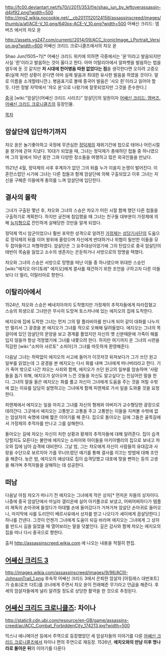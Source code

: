 http://fc00.deviantart.net/fs70/i/2011/353/f/e/shao_jun_by_leftoverassassin-d4jjf92.png?width=500
http://img2.wikia.nocookie.net/__cb20111120124158/assassinscreed/images/thumb/a/af/ACE-V_10.png/640px-ACE-V_10.png?width=500
어쌔신 크리드: 엠버즈 에서의 챠오 윤

http://assets.vg247.com/current//2014/09/ACC_IconicImage_LPortrait_Version.jpg?width=600
어쌔신 크리드 크로니클즈에서의 챠오 윤

Shao Jun(1505~?)[* 어쌔신 크리드 위키에 의하면 극중에서는 '윤'이라고 발음되지만 사실 '쥔'이라고 발음하는 것이 옳다고 한다. 아마 이탈리아에서 알파벳을 발음하는 법을 염두에 둔 것 같지만 '''저 시대에 한어병음 따원 없었다는 점'''을 생각한다면 오히려 고증오류(실제 저런 상황이 온다면 아마 실제 발음과 최대한 유사한 발음을 하였을 것이다. 말로 이름을 소개할테니깐.). 병음표기로 볼때 중국어 발음은 '사오 쥔'이라고 읽어야 할 듯. 다만 정발 자막에서 '챠오 윤'으로 나왔기에 잘못되었지만 그것을 준수한다.]

[[중국]] [wiki:"암살단(어쌔신 크리드 시리즈)" 암살단]의 일원이자 [[어쌔신 크리드: 엠버즈]], [[어쌔신 크리드 크로니클즈]]의 등장인물.

[[목차]]
== 암살단에 입단하기까지 ==
챠오 윤은 놀기좋아하고 국정에 무관심한 [[정덕제]]의 재위기간에 첩으로 태어나 어린시절을 왕가에 갇혀 지냈다. 10대가 되었을 때, 그녀는 정덕제가 총애하던 첩들 중 하나였으며 그의 밑에서 10년 동안 그와 다양한 장소들을 여행하고 많은 외국인들을 만났다.

1521년 4월, 정덕제의 사후 후계자가 없던 그의 뒤를 누가 이을지 논쟁이 벌어진다. 이 혼란스럽던 시기에 그녀는 다른 첩들과 함께 암살단에 의해 구출되었고 이후 그녀는 자신을 구해준 이들에게 충의를 느껴 암살단에 입단한다.

== 결사의 몰락 ==
그녀가 구출된 몇년 후, 챠오와 그녀의 스승은 챠오가 어린 시절 함께 했던 다른 첩들을 구출하기로 계획한다. 하지만 궁전에 침입했을 때 그녀는 친구들 대부분이 가정제에 의해 [[능지형]]으로 잔인하게 살해당한 것만을 알게 되었다.

정덕제 역시 암군이었으나 훨씬 포악한 성격으로 알려진 [[가정제]]는 [[성당기사단]]의 도움으로 정덕제의 뒤를 이어 왕위에 올랐으며 자신에게 반대하거나 위협이 될만한 이들을 모두 잡아들이고 처형하였다. 암살단은 그 요주대상이었기에 그의 탄압으로 중국 암살단의 태반이 목숨을 잃었고 소수의 생존자는 은둔하거나 서방으로의 망명을 택했다.

챠오와 그녀의 스승은 서방으로 망명을 떠난 이들 중 하나였으며 위대한 스승인 [wiki:"에지오 아디토레" 에지오]에게 결사를 재건하기 위한 조언을 구하고자 다른 이들보다 더 멀리, 이탈리아로 향한다.

== 이탈리아에서 ==
1524년, 챠오와 스승은 베네치아까지 도착했지만 가정제의 추적자들에게 따라잡혔고 스승의 희생으로 그녀만은 무사히 도망쳐 토스카나에 있는 에지오의 집에 도착한다.

에지오에 집에 도착한 그녀는 먼저 그의 딸 플라비아를 만나게 되어 같이 대화를 나누지만 멀리서 그 광경을 본 에지오가 그녀를 적으로 오해해 달려들었다. 에지오는 그녀의 목걸이에 있던 암살단의 문양을 보고 경계를 풀었지만 자신의 옛 신분때문에 가족이 해를 입지 않을까 항상 걱정했기에 그녀를 내쫓으려 한다. 하지만 여기까지 온 그녀의 시련을 직감한 [wiki:"소피아 사르토" 소피아]가 그녀를 따듯하게 환영해준다.

다음날 그녀는 허락없이 에지오의 서고에 들어가 이것저것 뒤져보다가 그가 쓰던 원고 일부를 읽었는데 그 광경을 본 에지오는 다시 화를 내며 그녀에게 떠나버리라고 한다. 기가 죽어 밖으로 나간 챠오는 사죄와 함께, 에지오가 쓰던 원고의 일부를 암송하며 '사람들을 돕기 위해, 에지오가 살아오며 느낀 것들을 자신도 알고싶다'는 진심어린 말을 한다. 그녀의 말을 들은 에지오는 화를 풀고 자신이 그녀에게 도움을 주는 것을 꺼릴 수밖에 없는 이유를 담담히 설명하고는 그녀에게 함께 피렌체로 가서 일을 도와줄 것을 요청한다.

피렌체에서 에지오는 일을 마치고 그녀를 자신의 형제와 아버지가 교수형당한 광장으로 데려간다. 그곳에서 에지오는 고통받고 고통을 주고 고통받는 이들을 지켜볼 수밖에 없는 암살자의 숙명에 대해 짧은 이야기를 해 준다. 집으로 돌아오는 길에 그들은 골목길에서 가정제의 추적자를 만나고 그를 살해한다.

돌아오는 길에 챠오는 자신이 처한 상황과 황제의 추적자들에 대해 알려준다. 집이 습격당할지도 모른다는 불안에 에지오는 소피아와 아이들을 마키아벨리의 집으로 보내고 챠오와 집에 남아 습격에 대비한다. 그날 밤, 그는 챠오에게 자신이 사람들의 유대감과 사랑을 수단으로 보르지아 가를 무너뜨렸던 얘기를 통해 결사를 이끄는 방법에 대해 조언을 해준다. 늦은 밤, 에지오의 예상대로 집이 습격당했고 대포에 맞을 뻔하는 등의 고생을 해가며 추적자들을 살해하는 데 성공한다.

== 떠남 ==
다음날 아침 챠오가 떠나기 전 에지오는 그녀에게 작은 상자[* 먼저온 자들의 상자이다. 나중에 중국 암살단에서 마닐라 갤리온에 실어 아키풀코로 보냈고, 어찌어찌하다가 템플러 제독의 손아귀에 들었다가 아데웰 손에 들어갔다가 거쳐거쳐 암살단 손아귀로 들어오나, 마지막에 샤를 도리안이 베르사유에서 상자를 받고 나오다가 셰이에게 끔살당한다.] 하나를 건넨다. 그것이 언젠가 그녀에게 도움이 되길 바라며 에지오는 그녀에게 그 상자를 반드시 길을 잃었을 때 열어보라는 말을 덧붙인다. 깊은 감사와 함께 챠오는 에지오의 집을 떠나 다시 중국으로 향한다.

출처 http://assassinscreed.wikia.com 에 나오는 내용을 적절히 편집.

== [[어쌔신 크리드 3]] ==
http://images.wikia.com/assassinscreed/images/9/96/ACIII-JohnsonTrail_1.png
후속작 어쌔신 크리드 3에서 은퇴한 암살자 [아킬레스 대번포트]가 승표(로프 다트)를 코너에게 주면서 챠오 윤이 전래해준 무기라고 언급을 해준다. 후세의 암살자들에게 널리 알려질 정도로 상당한 활약을 한 것으로 추정된다.

== [[어쌔신 크리드 크로니클즈]]: 차이나 ==
http://static9.cdn.ubi.com/resource/en-GB/game/assassins-creed/ac/ACC_Combat_ForbiddenCity_174213.jpg?width=500

믹스나 애니메이션 등에서 주역으로 등장했었던 세 암살자들의 이야기를 다룬 [[어쌔신 크리드 크로니클즈]]에서 차이나 편의 주연으로 재등장. 1526년, '''에치오와의 만남 이후 명나라로 돌아온 뒤'''의 이야기를 다룬다
